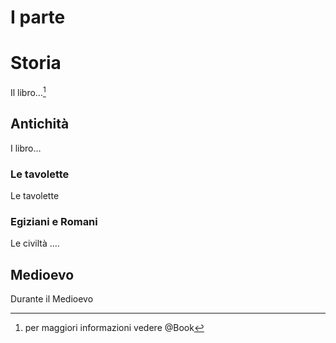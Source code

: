 #  I parte {-}


# Storia

Il libro...^[per maggiori informazioni vedere @Book]

## Antichità

I libro...

### Le tavolette

Le tavolette

### Egiziani e Romani

Le civiltà ....

## Medioevo

Durante il Medioevo




